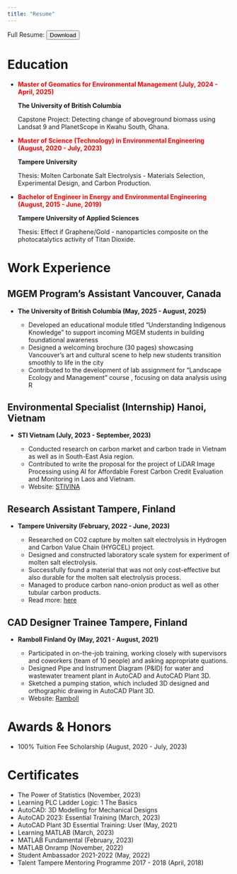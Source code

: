 ```yaml
---
title: "Resume"
---
```


::: {html}
Full Resume: <a href="files/Resume_HarryPhung.pdf" download> <button>Download</button> </a>
:::

# Education

-   [**Master of Geomatics for Environmental Management (July, 2024 - April, 2025)**]{style="color: red;"}

    **The University of British Columbia**

    Capstone Project: Detecting change of aboveground biomass using Landsat 9 and PlanetScope in Kwahu South, Ghana.

-   [**Master of Science (Technology) in Environmental Engineering (August, 2020 - July, 2023)**]{style="color: red;"}

    **Tampere University**

    Thesis: Molten Carbonate Salt Electrolysis - Materials Selection, Experimental Design, and Carbon Production.

-   [**Bachelor of Engineer in Energy and Environmental Engineering (August, 2015 - June, 2019)**]{style="color: red;"}

    **Tampere University of Applied Sciences**

    Thesis: Effect if Graphene/Gold - nanoparticles composite on the photocatalytics activity of Titan Dioxide.

# Work Experience

## MGEM Program's Assistant Vancouver, Canada

-   **The University of British Columbia (May, 2025 - August, 2025)**

    -   Developed an educational module titled “Understanding Indigenous Knowledge” to support incoming MGEM students in building foundational awareness
    -   Designed a welcoming brochure (30 pages) showcasing Vancouver’s art and cultural scene to help new students transition smoothly to life in the city
    -   Contributed to the development of lab assignment for “Landscape Ecology and Management” course , focusing on data analysis using R

## Environmental Specialist (Internship) Hanoi, Vietnam

-   **STI Vietnam (July, 2023 - September, 2023)**

    -   Conducted research on carbon market and carbon trade in Vietnam as well as in South-East Asia region.
    -   Contributed to write the proposal for the project of LiDAR Image Processing using AI for Affordable Forest Carbon Credit Evaluation and Monitoring in Laos and Vietnam.
    -   Website: [STIVINA](https://stivina.com/)

## Research Assistant Tampere, Finland

-   **Tampere University (February, 2022 - June, 2023)**

    -   Researched on CO2 capture by molten salt electrolysis in Hydrogen and Carbon Value Chain (HYGCEL) project.
    -   Designed and constructed laboratory scale system for experiment of molten salt electrolysis.
    -   Successfully found a material that was not only cost-effective but also durable for the molten salt electrolysis process.
    -   Managed to produce carbon nano-onion product as well as other tubular carbon products.
    -   Read more: [here](https://www.tuni.fi/en/news/tiny-carbon-nanotubes-may-play-significant-role-binding-atmospheric-carbon-dioxide)

## CAD Designer Trainee Tampere, Finland

-   **Ramboll Finland Oy (May, 2021 - August, 2021)**

    -   Participated in on-the-job training, working closely with supervisors and coworkers (team of 10 people) and asking appropriate quations.
    -   Designed Pipe and Instrument Diagram (P&ID) for water and wastewater treament plant in AutoCAD and AutoCAD Plant 3D.
    -   Sketched a pumping station, which included 3D designed and orthographic drawing in AutoCAD Plant 3D.
    -   Website: [Ramboll](https://www.ramboll.com/fi-fi)

# Awards & Honors

-   100% Tuition Fee Scholarship (August, 2020 - July, 2023)

# Certificates

-   The Power of Statistics (November, 2023)
-   Learning PLC Ladder Logic: 1 The Basics
-   AutoCAD: 3D Modelling for Mechanical Designs
-   AutoCAD 2023: Essential Training (March, 2023)
-   AutoCAD Plant 3D Essential Training: User (May, 2021)
-   Learning MATLAB (March, 2023)
-   MATLAB Fundamental (February, 2023)
-   MATLAB Onramp (November, 2022)
-   Student Ambassador 2021-2022 (May, 2022)
-   Talent Tampere Mentoring Programme 2017 - 2018 (April, 2018)
